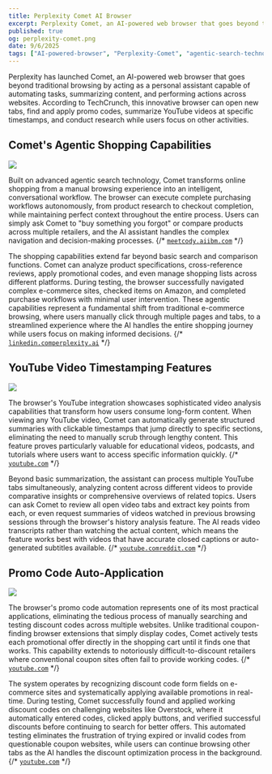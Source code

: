 ```yaml
---
title: Perplexity Comet AI Browser
excerpt: Perplexity Comet, an AI-powered web browser that goes beyond traditional browsing.
published: true
og: perplexity-comet.png
date: 9/6/2025
tags: ["AI-powered-browser", "Perplexity-Comet", "agentic-search-technology", "shopping-assistant", "YouTube-video-analysis", "promo-code-auto-application"]
---
```



Perplexity has launched Comet, an AI-powered web browser that goes beyond traditional browsing by acting as a personal assistant capable of automating tasks, summarizing content, and performing actions across websites. According to TechCrunch, this innovative browser can open new tabs, find and apply promo codes, summarize YouTube videos at specific timestamps, and conduct research while users focus on other activities.

## Comet's Agentic Shopping Capabilities

<a href='https://techbytra.com/perplexity-comet/' target='_blank'>![](https://i0.wp.com/techbytra.com/wp-content/uploads/2025/08/Perplexity-Comet.jpg?w=1075&ssl=1)</a>

Built on advanced agentic search technology, Comet transforms online shopping from a manual browsing experience into an intelligent, conversational workflow. The browser can execute complete purchasing workflows autonomously, from product research to checkout completion, while maintaining perfect context throughout the entire process. Users can simply ask Comet to "buy something you forgot" or compare products across multiple retailers, and the AI assistant handles the complex navigation and decision-making processes.
{/* [`meetcody.ai`](https://meetcody.ai/blog/perplexity-comet-agentic-ai-search-engine/)[`ibm.com`](https://www.ibm.com/think/news/comet-perplexity-take-agentic-browser) */}

The shopping capabilities extend far beyond basic search and comparison functions. Comet can analyze product specifications, cross-reference reviews, apply promotional codes, and even manage shopping lists across different platforms. During testing, the browser successfully navigated complex e-commerce sites, checked items on Amazon, and completed purchase workflows with minimal user intervention. These agentic capabilities represent a fundamental shift from traditional e-commerce browsing, where users manually click through multiple pages and tabs, to a streamlined experience where the AI handles the entire shopping journey while users focus on making informed decisions.
{/* [`linkedin.com`](https://www.linkedin.com/pulse/beyond-browsing-hitching-ride-perplexitys-comet-rajan-gupta-phd-cap-cxiac)[`perplexity.ai`](https://www.perplexity.ai/hub/blog/introducing-comet) */}

## YouTube Video Timestamping Features

<a href='https://www.youtube.com/watch?v=2_Dxl8_uiF8' target='_blank'>![](https://img.youtube.com/vi/2_Dxl8_uiF8/maxresdefault.jpg)</a>

The browser's YouTube integration showcases sophisticated video analysis capabilities that transform how users consume long-form content. When viewing any YouTube video, Comet can automatically generate structured summaries with clickable timestamps that jump directly to specific sections, eliminating the need to manually scrub through lengthy content. This feature proves particularly valuable for educational videos, podcasts, and tutorials where users want to access specific information quickly.
{/* [`youtube.com`](https://www.youtube.com/watch?v=2_Dxl8_uiF8) */}

Beyond basic summarization, the assistant can process multiple YouTube tabs simultaneously, analyzing content across different videos to provide comparative insights or comprehensive overviews of related topics. Users can ask Comet to review all open video tabs and extract key points from each, or even request summaries of videos watched in previous browsing sessions through the browser's history analysis feature. The AI reads video transcripts rather than watching the actual content, which means the feature works best with videos that have accurate closed captions or auto-generated subtitles available.
{/* [`youtube.com`](https://www.youtube.com/watch?v=UJBJtXvax78)[`reddit.com`](https://www.reddit.com/r/perplexity_ai/comments/1e0fm0r/youtube_and_perplexity/) */}

## Promo Code Auto-Application

<a href='https://www.youtube.com/watch?v=Zu3qTmbh9HY' target='_blank'>![](https://img.youtube.com/vi/Zu3qTmbh9HY/maxresdefault.jpg)</a>

The browser's promo code automation represents one of its most practical applications, eliminating the tedious process of manually searching and testing discount codes across multiple websites. Unlike traditional coupon-finding browser extensions that simply display codes, Comet actively tests each promotional offer directly in the shopping cart until it finds one that works. This capability extends to notoriously difficult-to-discount retailers where conventional coupon sites often fail to provide working codes.
{/* [`youtube.com`](https://www.youtube.com/watch?v=KRmDj6RXXMg) */}

The system operates by recognizing discount code form fields on e-commerce sites and systematically applying available promotions in real-time. During testing, Comet successfully found and applied working discount codes on challenging websites like Overstock, where it automatically entered codes, clicked apply buttons, and verified successful discounts before continuing to search for better offers. This automated testing eliminates the frustration of trying expired or invalid codes from questionable coupon websites, while users can continue browsing other tabs as the AI handles the discount optimization process in the background.
{/* [`youtube.com`](https://www.youtube.com/watch?v=KRmDj6RXXMg) */}